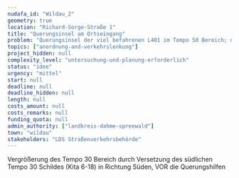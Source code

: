 ```yaml
---
nudafa_id: "Wildau_2"
geometry: true
location: "Richard-Sorge-Straße 1"
title: "Querungsinsel am Ortseingang"
problem: "Querungsinsel der viel befahrenen L401 im Tempo 50 Bereich; dort müssen alle Radfahrer gen Süden kreuzen, zusätzlich Nutzer*innen der Kita-Außenstelle"
topics: ["anordnung-and-verkehrslenkung"]
project_hidden: null
complexity_level: "untersuchung-und-planung-erforderlich"
status: "idee"
urgency: "mittel"
start: null
deadline: null
deadline_hidden: null
length: null
costs_amount: null
costs_remarks: null
funding_quota: null
admin_authority: ["landkreis-dahme-spreewald"]
town: "wildau"
stakeholders: "LDS Straßenverkehrsbehörde"
---
```

Vergrößerung des Tempo 30 Bereich durch Versetzung des südlichen Tempo 30 Schildes (Kita 6-18) in Richtung Süden, VOR die Querungshilfen
